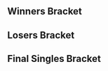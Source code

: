{{DISPLAYTITLE:Pacific Northwest Regional: Singles Bracket}}{{SetGame|melee}}{{tabs static
|name1=Overview
|link1=Pacific Northwest Regional
|name2=Singles Bracket
|link2=Pacific Northwest Regional/Singles Bracket
|This=2
}}<!-- Generated with http://tournament-nub.rhcloud.com/toliquipedia -->

==Winners Bracket==
{{64DEWBracketA
|column-width=150
|r1m1p1=Mew2King |r1m1p1flag=us |r1m1p1score=W |r1m1win=1
|r1m1p2=Bye |r1m1p2flag= |r1m1p2score=-

|r1m2p1=Ganobrator |r1m2p1flag= |r1m2p1score=2 |r1m2win=1
|r1m2p2=Relanbrien |r1m2p2flag= |r1m2p2score=0

|r1m3p1=Adam Christenson |r1m3p1flag= |r1m3p1score=W |r1m3win=1
|r1m3p2=Bye |r1m3p2flag= |r1m3p2score=-

|r1m4p1=NoobKing |r1m4p1flag=ca |r1m4p1score=1 |r1m4win=1
|r1m4p2=Firefly |r1m4p2flag=ca |r1m4p2score=0

|r1m5p1=Sion |r1m5p1flag=ca |r1m5p1score=W |r1m5win=1
|r1m5p2=Bye |r1m5p2flag= |r1m5p2score=-

|r1m6p1=Keith Rep |r1m6p1flag= |r1m6p1score=2 |r1m6win=1
|r1m6p2=SpruceLee |r1m6p2flag= |r1m6p2score=0

|r1m7p1=Vish |r1m7p1flag=us |r1m7p1score=W |r1m7win=1
|r1m7p2=Bye |r1m7p2flag= |r1m7p2score=-

|r1m8p1=Joseidon |r1m8p1flag= |r1m8p1score=1 |r1m8win=2
|r1m8p2=Epidemique |r1m8p2flag= |r1m8p2score=2

|r1m9p1=Shroomed |r1m9p1flag=us |r1m9p1score=W |r1m9win=1
|r1m9p2=Bye |r1m9p2flag= |r1m9p2score=-

|r1m10p1=Noise |r1m10p1flag= |r1m10p1score=1 |r1m10win=2
|r1m10p2=DaWreck |r1m10p2flag=ca |r1m10p2score=2

|r1m11p1=FatGoku |r1m11p1flag=us |r1m11p1score=W |r1m11win=1
|r1m11p2=Bye |r1m11p2flag= |r1m11p2score=-

|r1m12p1=Alien |r1m12p1flag= |r1m12p1score=1 |r1m12win=2
|r1m12p2=Lil D |r1m12p2flag= |r1m12p2score=2

|r1m13p1=Bladewise |r1m13p1flag=us |r1m13p1score=W |r1m13win=1
|r1m13p2=Bye |r1m13p2flag= |r1m13p2score=-

|r1m14p1=BWMatt |r1m14p1flag=ca |r1m14p1score=2 |r1m14win=1
|r1m14p2=Syler |r1m14p2flag= |r1m14p2score=1

|r1m15p1=FoosJr |r1m15p1flag=us |r1m15p1score=W |r1m15win=1
|r1m15p2=Bye |r1m15p2flag= |r1m15p2score=-

|r1m16p1=Purpletuce |r1m16p1flag=us |r1m16p1score=2 |r1m16win=1
|r1m16p2=Espi |r1m16p2flag=ca |r1m16p2score=1

|r1m17p1=Silent Wolf |r1m17p1flag=us |r1m17p1score=W |r1m17win=1
|r1m17p2=Bye |r1m17p2flag= |r1m17p2score=-

|r1m18p1=Soondoobooshk |r1m18p1flag= |r1m18p1score=2 |r1m18win=1
|r1m18p2=KGB |r1m18p2flag= |r1m18p2score=0

|r1m19p1=Bird |r1m19p1flag=us |r1m19p1score=W |r1m19win=1
|r1m19p2=Bye |r1m19p2flag= |r1m19p2score=-

|r1m20p1=Ebay |r1m20p1flag=us |r1m20p1score=1 |r1m20win=1
|r1m20p2=Jumpfreak |r1m20p2flag= |r1m20p2score=0

|r1m21p1=HomeMadeWaffles |r1m21p1flag=us |r1m21p1score=W |r1m21win=1
|r1m21p2=Bye |r1m21p2flag= |r1m21p2score=-

|r1m22p1=Rustin |r1m22p1flag= |r1m22p1score=2 |r1m22win=1
|r1m22p2=Antic |r1m22p2flag= |r1m22p2score=0

|r1m23p1=Alan |r1m23p1flag=us |r1m23p1score=W |r1m23win=1
|r1m23p2=Bye |r1m23p2flag= |r1m23p2score=-

|r1m24p1=Siglemic |r1m24p1flag=us |r1m24p1score=0 |r1m24win=2
|r1m24p2=nDie |r1m24p2flag= |r1m24p2score=2

|r1m25p1=SFAT |r1m25p1flag=us |r1m25p1score=W |r1m25win=1
|r1m25p2=Bye |r1m25p2flag= |r1m25p2score=-

|r1m26p1=WPHP |r1m26p1flag= |r1m26p1score=0 |r1m26win=2
|r1m26p2=Space |r1m26p2flag= |r1m26p2score=2

|r1m27p1=dizzkidboogie |r1m27p1flag=us |r1m27p1score=W |r1m27win=1
|r1m27p2=Bye |r1m27p2flag= |r1m27p2score=-

|r1m28p1=OutTheCuts |r1m28p1flag=us |r1m28p1score=2 |r1m28win=1
|r1m28p2=Seibrik |r1m28p2flag= |r1m28p2score=1

|r1m29p1=Laudandus |r1m29p1flag=us |r1m29p1score=W |r1m29win=1
|r1m29p2=Bye |r1m29p2flag= |r1m29p2score=-

|r1m30p1=Jarod Inouye |r1m30p1flag= |r1m30p1score=2 |r1m30win=1
|r1m30p2=Wav |r1m30p2flag= |r1m30p2score=1

|r1m31p1=Iceman |r1m31p1flag=us |r1m31p1score=W |r1m31win=1
|r1m31p2=Bye |r1m31p2flag= |r1m31p2score=-

|r1m32p1=Banana |r1m32p1flag= |r1m32p1score=1 |r1m32win=2
|r1m32p2=Jizzard |r1m32p2flag= |r1m32p2score=2

|r2m1p1=Mew2King |r2m1p1flag=us |r2m1p1score=2 |r2m1win=1
|r2m1p2=Ganobrator |r2m1p2flag= |r2m1p2score=0

|r2m2p1=Adam Christenson |r2m2p1flag= |r2m2p1score=0 |r2m2win=2
|r2m2p2=NoobKing |r2m2p2flag=ca |r2m2p2score=2

|r2m3p1=Sion |r2m3p1flag=ca |r2m3p1score=2 |r2m3win=1
|r2m3p2=Keith Rep |r2m3p2flag= |r2m3p2score=1

|r2m4p1=Vish |r2m4p1flag=us |r2m4p1score=2 |r2m4win=1
|r2m4p2=Epidemique |r2m4p2flag= |r2m4p2score=0

|r2m5p1=Shroomed |r2m5p1flag=us |r2m5p1score=2 |r2m5win=1
|r2m5p2=DaWreck |r2m5p2flag=ca |r2m5p2score=0

|r2m6p1=FatGoku |r2m6p1flag=us |r2m6p1score=2 |r2m6win=1
|r2m6p2=Lil D |r2m6p2flag= |r2m6p2score=0

|r2m7p1=Bladewise |r2m7p1flag=us |r2m7p1score=2 |r2m7win=1
|r2m7p2=BWMatt |r2m7p2flag=ca |r2m7p2score=0

|r2m8p1=FoosJr |r2m8p1flag=us |r2m8p1score=2 |r2m8win=1
|r2m8p2=Purpletuce |r2m8p2flag=us |r2m8p2score=0

|r2m9p1=Silent Wolf |r2m9p1flag=us |r2m9p1score=2 |r2m9win=1
|r2m9p2=Soondoobooshk |r2m9p2flag= |r2m9p2score=1

|r2m10p1=Bird |r2m10p1flag=us |r2m10p1score=1 |r2m10win=2
|r2m10p2=Ebay |r2m10p2flag=us |r2m10p2score=2

|r2m11p1=HomeMadeWaffles |r2m11p1flag=us |r2m11p1score=2 |r2m11win=1
|r2m11p2=Rustin |r2m11p2flag= |r2m11p2score=0

|r2m12p1=Alan |r2m12p1flag=us |r2m12p1score=2 |r2m12win=1
|r2m12p2=nDie |r2m12p2flag= |r2m12p2score=0

|r2m13p1=SFAT |r2m13p1flag=us |r2m13p1score=2 |r2m13win=1
|r2m13p2=Space |r2m13p2flag= |r2m13p2score=0

|r2m14p1=dizzkidboogie |r2m14p1flag=us |r2m14p1score=2 |r2m14win=1
|r2m14p2=OutTheCuts |r2m14p2flag=us |r2m14p2score=0

|r2m15p1=Laudandus |r2m15p1flag=us |r2m15p1score=2 |r2m15win=1
|r2m15p2=Jarod Inouye |r2m15p2flag= |r2m15p2score=0

|r2m16p1=Iceman |r2m16p1flag=us |r2m16p1score=2 |r2m16win=1
|r2m16p2=Jizzard |r2m16p2flag= |r2m16p2score=0

|r3m1p1=Mew2King |r3m1p1flag=us |r3m1p1score=2 |r3m1win=1
|r3m1p2=NoobKing |r3m1p2flag=ca |r3m1p2score=0

|r3m2p1=Sion |r3m2p1flag=ca |r3m2p1score=1 |r3m2win=2
|r3m2p2=Vish |r3m2p2flag=us |r3m2p2score=2

|r3m3p1=Shroomed |r3m3p1flag=us |r3m3p1score=2 |r3m3win=1
|r3m3p2=FatGoku |r3m3p2flag=us |r3m3p2score=0

|r3m4p1=Bladewise |r3m4p1flag=us |r3m4p1score=2 |r3m4win=1
|r3m4p2=FoosJr |r3m4p2flag=us |r3m4p2score=0

|r3m5p1=Silent Wolf |r3m5p1flag=us |r3m5p1score=2 |r3m5win=1
|r3m5p2=Ebay |r3m5p2flag=us |r3m5p2score=0

|r3m6p1=HomeMadeWaffles |r3m6p1flag=us |r3m6p1score=2 |r3m6win=1
|r3m6p2=Alan |r3m6p2flag=us |r3m6p2score=0

|r3m7p1=SFAT |r3m7p1flag=us |r3m7p1score=2 |r3m7win=1
|r3m7p2=dizzkidboogie |r3m7p2flag=us |r3m7p2score=0

|r3m8p1=Laudandus |r3m8p1flag=us |r3m8p1score=2 |r3m8win=1
|r3m8p2=Iceman |r3m8p2flag=us |r3m8p2score=0

|r4m1p1=Mew2King |r4m1p1flag=us |r4m1p1score=2 |r4m1win=1
|r4m1p2=Vish |r4m1p2flag=us |r4m1p2score=0

|r4m2p1=Shroomed |r4m2p1flag=us |r4m2p1score=2 |r4m2win=1
|r4m2p2=Bladewise |r4m2p2flag=us |r4m2p2score=0

|r4m3p1=Silent Wolf |r4m3p1flag=us |r4m3p1score=2 |r4m3win=1
|r4m3p2=HomeMadeWaffles |r4m3p2flag=us |r4m3p2score=0

|r4m4p1=SFAT |r4m4p1flag=us |r4m4p1score=2 |r4m4win=1
|r4m4p2=Laudandus |r4m4p2flag=us |r4m4p2score=0

|r5m1p1=Mew2King |r5m1p1flag=us |r5m1p1score=2 |r5m1win=2
|r5m1p2=Shroomed |r5m1p2flag=us |r5m1p2score=3

|r5m2p1=Silent Wolf |r5m2p1flag=us |r5m2p1score=0 |r5m2win=2
|r5m2p2=SFAT |r5m2p2flag=us |r5m2p2score=3
}}
==Losers Bracket==
{{48DELBracketSmwA
|tourneylink=Pacific Northwest Regional
|tourneyname=Pacific Northwest Regional
|l1placement=33-48
|l2placement=25-32
|l3placement=17-24
|l4placement=13-16
|l5placement=9-12
|l6placement=7-8
|l7placement=5-6
|column-width=150


|l1m1p1=Jizzard |l1m1p1flag= |l1m1p1score=2 |l1m1win=1
|l1m1p2=Relanbrien |l1m1p2flag= |l1m1p2score=0

|l1m2p1=Jarod Inouye |l1m2p1flag= |l1m2p1score=1 |l1m2win=1
|l1m2p2=Firefly |l1m2p2flag=ca |l1m2p2score=0

|l1m3p1=OutTheCuts |l1m3p1flag=us |l1m3p1score=2 |l1m3win=1
|l1m3p2=SpruceLee |l1m3p2flag= |l1m3p2score=0

|l1m4p1=Space |l1m4p1flag= |l1m4p1score=2 |l1m4win=1
|l1m4p2=Joseidon |l1m4p2flag= |l1m4p2score=1

|l1m5p1=nDie |l1m5p1flag= |l1m5p1score=0 |l1m5win=2
|l1m5p2=Noise |l1m5p2flag= |l1m5p2score=2

|l1m6p1=Rustin |l1m6p1flag= |l1m6p1score=0 |l1m6win=2
|l1m6p2=Alien |l1m6p2flag= |l1m6p2score=2

|l1m7p1=Bird |l1m7p1flag=us |l1m7p1score=2 |l1m7win=1
|l1m7p2=Syler |l1m7p2flag= |l1m7p2score=0

|l1m8p1=Soondoobooshk |l1m8p1flag= |l1m8p1score=0 |l1m8win=2
|l1m8p2=Espi |l1m8p2flag=ca |l1m8p2score=2

|l1m9p1=Purpletuce |l1m9p1flag=us |l1m9p1score=2 |l1m9win=1
|l1m9p2=KGB |l1m9p2flag= |l1m9p2score=0

|l1m10p1=BWMatt |l1m10p1flag=ca |l1m10p1score=1 |l1m10win=1
|l1m10p2=Jumpfreak |l1m10p2flag= |l1m10p2score=0

|l1m11p1=Lil D |l1m11p1flag= |l1m11p1score=2 |l1m11win=1
|l1m11p2=Antic |l1m11p2flag= |l1m11p2score=0

|l1m12p1=DaWreck |l1m12p1flag=ca |l1m12p1score=2 |l1m12win=1
|l1m12p2=Siglemic |l1m12p2flag=us |l1m12p2score=0

|l1m13p1=Epidemique |l1m13p1flag= |l1m13p1score=2 |l1m13win=1
|l1m13p2=WPHP |l1m13p2flag= |l1m13p2score=0

|l1m14p1=Keith Rep |l1m14p1flag= |l1m14p1score=2 |l1m14win=1
|l1m14p2=Seibrik |l1m14p2flag= |l1m14p2score=0

|l1m15p1=Adam Christenson |l1m15p1flag= |l1m15p1score=2 |l1m15win=1
|l1m15p2=Wav |l1m15p2flag= |l1m15p2score=0

|l1m16p1=Ganobrator |l1m16p1flag= |l1m16p1score=0 |l1m16win=2
|l1m16p2=Banana |l1m16p2flag= |l1m16p2score=2

|l2m1p1=Jizzard |l2m1p1flag= |l2m1p1score=2 |l2m1win=1
|l2m1p2=Jarod Inouye |l2m1p2flag= |l2m1p2score=1

|l2m2p1=OutTheCuts |l2m2p1flag=us |l2m2p1score=2 |l2m2win=1
|l2m2p2=Space |l2m2p2flag= |l2m2p2score=1

|l2m3p1=Noise |l2m3p1flag= |l2m3p1score=2 |l2m3win=1
|l2m3p2=Alien |l2m3p2flag= |l2m3p2score=1

|l2m4p1=Bird |l2m4p1flag=us |l2m4p1score=2 |l2m4win=1
|l2m4p2=Espi |l2m4p2flag=ca |l2m4p2score=0

|l2m5p1=Purpletuce |l2m5p1flag=us |l2m5p1score=2 |l2m5win=1
|l2m5p2=BWMatt |l2m5p2flag=ca |l2m5p2score=0

|l2m6p1=Lil D |l2m6p1flag= |l2m6p1score=2 |l2m6win=1
|l2m6p2=DaWreck |l2m6p2flag=ca |l2m6p2score=1

|l2m7p1=Epidemique |l2m7p1flag= |l2m7p1score=0 |l2m7win=2
|l2m7p2=Keith Rep |l2m7p2flag= |l2m7p2score=2

|l2m8p1=Adam Christenson |l2m8p1flag= |l2m8p1score=2 |l2m8win=1
|l2m8p2=Banana |l2m8p2flag= |l2m8p2score=0

|l3m1p1=FoosJr |l3m1p1flag=us |l3m1p1score=2 |l3m1win=1
|l3m1p2=Jizzard |l3m1p2flag= |l3m1p2score=0

|l3m2p1=FatGoku |l3m2p1flag=us |l3m2p1score=2 |l3m2win=1
|l3m2p2=OutTheCuts |l3m2p2flag=us |l3m2p2score=0

|l3m3p1=Sion |l3m3p1flag=ca |l3m3p1score=2 |l3m3win=1
|l3m3p2=Noise |l3m3p2flag= |l3m3p2score=0

|l3m4p1=NoobKing |l3m4p1flag=ca |l3m4p1score=1 |l3m4win=2
|l3m4p2=Bird |l3m4p2flag=us |l3m4p2score=2

|l3m5p1=Iceman |l3m5p1flag=us |l3m5p1score=2 |l3m5win=1
|l3m5p2=Purpletuce |l3m5p2flag=us |l3m5p2score=0

|l3m6p1=dizzkidboogie |l3m6p1flag=us |l3m6p1score=2 |l3m6win=1
|l3m6p2=Lil D |l3m6p2flag= |l3m6p2score=0

|l3m7p1=Alan |l3m7p1flag=us |l3m7p1score=2 |l3m7win=1
|l3m7p2=Keith Rep |l3m7p2flag= |l3m7p2score=0

|l3m8p1=Ebay |l3m8p1flag=us |l3m8p1score=2 |l3m8win=1
|l3m8p2=Adam Christenson |l3m8p2flag= |l3m8p2score=0

|l4m1p1=FoosJr |l4m1p1flag=us |l4m1p1score=0 |l4m1win=2
|l4m1p2=FatGoku |l4m1p2flag=us |l4m1p2score=2

|l4m2p1=Sion |l4m2p1flag=ca |l4m2p1score=2 |l4m2win=1
|l4m2p2=Bird |l4m2p2flag=us |l4m2p2score=0

|l4m3p1=Iceman |l4m3p1flag=us |l4m3p1score=0 |l4m3win=2
|l4m3p2=dizzkidboogie |l4m3p2flag=us |l4m3p2score=2

|l4m4p1=Alan |l4m4p1flag=us |l4m4p1score=2 |l4m4win=1
|l4m4p2=Ebay |l4m4p2flag=us |l4m4p2score=0

|l5m1p1=HomeMadeWaffles |l5m1p1flag=us |l5m1p1score=2 |l5m1win=1
|l5m1p2=FatGoku |l5m1p2flag=us |l5m1p2score=0

|l5m2p1=Laudandus |l5m2p1flag=us |l5m2p1score=2 |l5m2win=1
|l5m2p2=Sion |l5m2p2flag=ca |l5m2p2score=0

|l5m3p1=Vish |l5m3p1flag=us |l5m3p1score=0 |l5m3win=2
|l5m3p2=dizzkidboogie |l5m3p2flag=us |l5m3p2score=2

|l5m4p1=Bladewise |l5m4p1flag=us |l5m4p1score=2 |l5m4win=1
|l5m4p2=Alan |l5m4p2flag=us |l5m4p2score=0

|l6m1p1=HomeMadeWaffles |l6m1p1flag=us |l6m1p1score=0 |l6m1win=2
|l6m1p2=Laudandus |l6m1p2flag=us |l6m1p2score=3

|l6m2p1=dizzkidboogie |l6m2p1flag=us |l6m2p1score=1 |l6m2win=2
|l6m2p2=Bladewise |l6m2p2flag=us |l6m2p2score=3

|l7m1p1=Mew2King |l7m1p1flag=us |l7m1p1score=3 |l7m1win=1
|l7m1p2=Laudandus |l7m1p2flag=us |l7m1p2score=0

|l7m2p1=Silent Wolf |l7m2p1flag=us |l7m2p1score=3 |l7m2win=1
|l7m2p2=Bladewise |l7m2p2flag=us |l7m2p2score=0
}}
<onlyinclude>
==Final Singles Bracket==
{{DEFinalSmwBracket
|tourneylink=Pacific Northwest Regional
|tourneyname=Pacific Northwest Regional
|l1placement=4
|r2placement=3
|r3loserplacement=2
|r3winnerplacement=1
|column-width=200
|column-width-finals=250
<!-- FROM WINNERS -->
|r1m1p1=SFAT |r1m1p1flag=us |r1m1p1score=3
|r1m1p2=Shroomed |r1m1p2flag=us |r1m1p2score=2
|r1m1win=1
|r1m1p1char1=Fox |r1m1p1stock1=0 |r1m1p2char1=Sheik |r1m1p2stock1=1 |r1m1win1=2 |r1m1stage1=Battlefield
|r1m1p1char2=Fox |r1m1p1stock2=0 |r1m1p2char2=Sheik |r1m1p2stock2=1 |r1m1win2=2 |r1m1stage2=Pokémon Stadium
|r1m1p1char3=Fox |r1m1p1stock3=2 |r1m1p2char3=Sheik |r1m1p2stock3=0 |r1m1win3=1 |r1m1stage3=Pokémon Stadium
|r1m1p1char4=Fox |r1m1p1stock4=2 |r1m1p2char4=Sheik |r1m1p2stock4=0 |r1m1win4=1 |r1m1stage4=Dream Land
|r1m1p1char5=Fox |r1m1p1stock5=2 |r1m1p2char5=Sheik |r1m1p2stock5=0 |r1m1win5=1 |r1m1stage5=Final Destination
|r1m1date=December 21, 2014
|r1m1details={{BracketMatchDetails
|vod=http://youtu.be/ph4p6wTIuxo
}}

<!-- FROM LOSERS -->
|l1m1p1=Mew2King |l1m1p1flag=us |l1m1p1score=3
|l1m1p2=Silent Wolf |l1m1p2flag=us |l1m1p2score=1
|l1m1win=1
|l1m1p1char1=Sheik |l1m1p1stock1=1 |l1m1p2char1=Fox |l1m1p2stock1=0 |l1m1win1=1 |l1m1stage1=Battlefield
|l1m1p1char2=Marth |l1m1p1stock2=2 |l1m1p2char2=Fox |l1m1p2stock2=0 |l1m1win2=1 |l1m1stage2=Pokémon Stadium
|l1m1p1char3=Marth |l1m1p1stock3=0 |l1m1p2char3=Fox |l1m1p2stock3=1 |l1m1win3=2 |l1m1stage3=Yoshi's Story
|l1m1p1char4=Marth |l1m1p1stock4=2 |l1m1p2char4=Fox |l1m1p2stock4=0 |l1m1win4=1 |l1m1stage4=Final Destination
|l1m1date=December 21, 2014
|l1m1details={{BracketMatchDetails
|vod=http://youtu.be/hzTbI8Q4z6w
}}

<!-- LOSERS FINALS -->
|r2m1p1=Shroomed |r2m1p1flag=us |r2m1p1score=0 
|r2m1p2=Mew2King |r2m1p2flag=us |r2m1p2score=3
|r2m1win=2
|r2m1p1char1=Sheik |r2m1p1stock1=0 |r2m1p2char1=Sheik |r2m1p2stock1=1 |r2m1win1=2 |r2m1stage1=Battlefield
|r2m1p1char2=Sheik |r2m1p1stock2=0 |r2m1p2char2=Sheik |r2m1p2stock2=1 |r2m1win2=2 |r2m1stage2=Dream Land
|r2m1p1char3=Sheik |r2m1p1stock3=0 |r2m1p2char3=Sheik |r2m1p2stock3=2 |r2m1win3=2 |r2m1stage3=Dream Land
|r2m1date=December 21, 2014
|r2m1details={{BracketMatchDetails
|vod=http://youtu.be/MWj-TPyV-U8
}}

<!-- GRAND FINALS -->
|r3m1p1=SFAT |r3m1p1flag=us |r3m1p1score=2 |r3m2p1score=0
|r3m1p2=Mew2King |r3m1p2flag=us |r3m1p2score=3 |r3m2p2score=3
|r3m1win=2
|r3m1p1char1=Fox |r3m1p1stock1=3 |r3m1p2char1=Sheik |r3m1p2stock1=0 |r3m1win1=1 |r3m1stage1=Battlefield
|r3m1p1char2=Fox |r3m1p1stock2=0 |r3m1p2char2=Marth |r3m1p2stock2=3 |r3m1win2=2 |r3m1stage2=Final Destination
|r3m1p1char3=Fox |r3m1p1stock3=1 |r3m1p2char3=Marth |r3m1p2stock3=0 |r3m1win3=1 |r3m1stage3=Pokémon Stadium
|r3m1p1char4=Fox |r3m1p1stock4=0 |r3m1p2char4=Marth |r3m1p2stock4=1 |r3m1win4=2 |r3m1stage4=Fountain of Dreams
|r3m1p1char5=Fox |r3m1p1stock5=0 |r3m1p2char5=Marth |r3m1p2stock5=2 |r3m1win5=2 |r3m1stage5=Yoshi's Story
|r3m2p1char1=Fox |r3m2p1stock1=0 |r3m2p2char1=Marth |r3m2p2stock1=2 |r3m2win1=2 |r3m2stage1=Yoshi's Story
|r3m2p1char2=Fox |r3m2p1stock2=0 |r3m2p2char2=Marth |r3m2p2stock2=2 |r3m2win2=2 |r3m2stage2=Pokémon Stadium
|r3m2p1char3=Fox |r3m2p1stock3=0 |r3m2p2char3=Marth |r3m2p2stock3=2 |r3m2win3=2 |r3m2stage3=Dream Land
|r3m1date=December 21, 2014
|r3m1details={{BracketMatchDetails
|vod=http://youtu.be/e54jrvuf1mQ
}}
}}
</onlyinclude>

